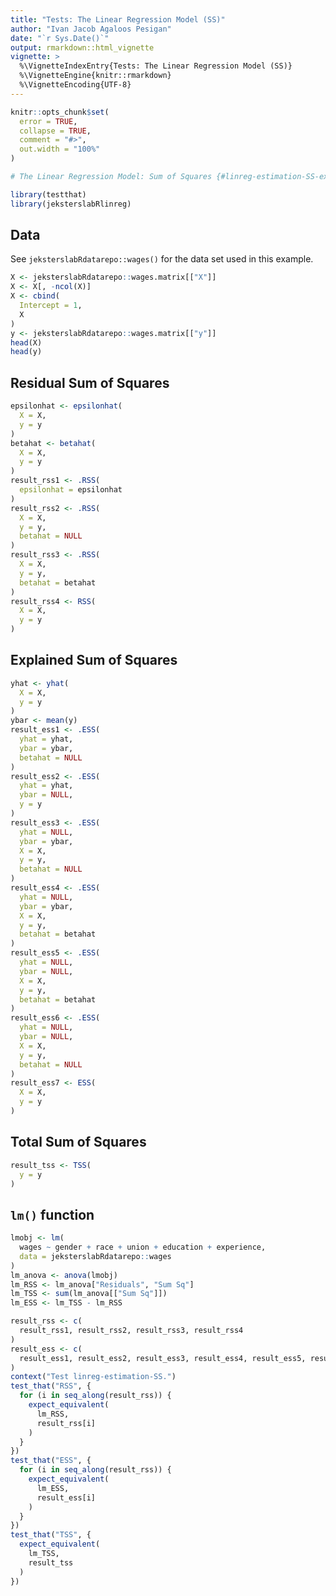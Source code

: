 ```yaml
---
title: "Tests: The Linear Regression Model (SS)"
author: "Ivan Jacob Agaloos Pesigan"
date: "`r Sys.Date()`"
output: rmarkdown::html_vignette
vignette: >
  %\VignetteIndexEntry{Tests: The Linear Regression Model (SS)}
  %\VignetteEngine{knitr::rmarkdown}
  %\VignetteEncoding{UTF-8}
---
```



```r
knitr::opts_chunk$set(
  error = TRUE,
  collapse = TRUE,
  comment = "#>",
  out.width = "100%"
)
```




```r
# The Linear Regression Model: Sum of Squares {#linreg-estimation-SS-example}
```



```r
library(testthat)
library(jeksterslabRlinreg)
```


## Data

See `jeksterslabRdatarepo::wages()` for the data set used in this example.


```r
X <- jeksterslabRdatarepo::wages.matrix[["X"]]
X <- X[, -ncol(X)]
X <- cbind(
  Intercept = 1,
  X
)
y <- jeksterslabRdatarepo::wages.matrix[["y"]]
head(X)
head(y)
```


## Residual Sum of Squares


```r
epsilonhat <- epsilonhat(
  X = X,
  y = y
)
betahat <- betahat(
  X = X,
  y = y
)
result_rss1 <- .RSS(
  epsilonhat = epsilonhat
)
result_rss2 <- .RSS(
  X = X,
  y = y,
  betahat = NULL
)
result_rss3 <- .RSS(
  X = X,
  y = y,
  betahat = betahat
)
result_rss4 <- RSS(
  X = X,
  y = y
)
```


## Explained Sum of Squares


```r
yhat <- yhat(
  X = X,
  y = y
)
ybar <- mean(y)
result_ess1 <- .ESS(
  yhat = yhat,
  ybar = ybar,
  betahat = NULL
)
result_ess2 <- .ESS(
  yhat = yhat,
  ybar = NULL,
  y = y
)
result_ess3 <- .ESS(
  yhat = NULL,
  ybar = ybar,
  X = X,
  y = y,
  betahat = NULL
)
result_ess4 <- .ESS(
  yhat = NULL,
  ybar = ybar,
  X = X,
  y = y,
  betahat = betahat
)
result_ess5 <- .ESS(
  yhat = NULL,
  ybar = NULL,
  X = X,
  y = y,
  betahat = betahat
)
result_ess6 <- .ESS(
  yhat = NULL,
  ybar = NULL,
  X = X,
  y = y,
  betahat = NULL
)
result_ess7 <- ESS(
  X = X,
  y = y
)
```


## Total Sum of Squares


```r
result_tss <- TSS(
  y = y
)
```


## `lm()` function


```r
lmobj <- lm(
  wages ~ gender + race + union + education + experience,
  data = jeksterslabRdatarepo::wages
)
lm_anova <- anova(lmobj)
lm_RSS <- lm_anova["Residuals", "Sum Sq"]
lm_TSS <- sum(lm_anova[["Sum Sq"]])
lm_ESS <- lm_TSS - lm_RSS
```




```r
result_rss <- c(
  result_rss1, result_rss2, result_rss3, result_rss4
)
result_ess <- c(
  result_ess1, result_ess2, result_ess3, result_ess4, result_ess5, result_ess6, result_ess7
)
context("Test linreg-estimation-SS.")
test_that("RSS", {
  for (i in seq_along(result_rss)) {
    expect_equivalent(
      lm_RSS,
      result_rss[i]
    )
  }
})
test_that("ESS", {
  for (i in seq_along(result_rss)) {
    expect_equivalent(
      lm_ESS,
      result_ess[i]
    )
  }
})
test_that("TSS", {
  expect_equivalent(
    lm_TSS,
    result_tss
  )
})
```

